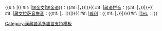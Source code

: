 {{#if: {{{s|}}} |{{ #if: {{{锡金语|}}} |[[锡金文]]|[[锡金语]]}}：{{Bo-textonly|{{{s}}}|lang=sip}}{{#if: {{{p|}}}{{{w|}}}{{{t|}}}{{{k|}}}|，}}|}}{{ #if: {{{p|}}} |[[藏语拼音]]：{{Unicode|{{{p}}}|}}{{#if: {{{w|}}}{{{t|}}}{{{k|}}}|，}}|}}{{ #if: {{{k|}}} |[[《藏文拼音教材（拉萨音）》拼音方案|藏文拉萨音拼音]]：{{Bo/kivzharvjoov|{{{k}}}}}{{#if: {{{w|}}}{{{t|}}}|，|}}|}}{{ #if: {{{w|}}} |[[藏文拉丁字母转写系统|威利]]：''{{Unicode|{{{w}}}}}''{{ #if: {{{t|}}} |，}}|}}{{#if: {{{t|}}}|[[THL藏文轉寫|THL]]：{{Unicode|{{{t}}}}}|}}<noinclude>
{{documentation}}
[[Category:漢藏語系多語言支持模板]]
</noinclude>